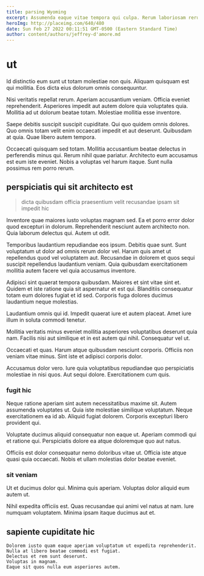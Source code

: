 ```yaml
---
title: parsing Wyoming
excerpt: Assumenda eaque vitae tempora qui culpa. Rerum laboriosam rerum repellendus in et. Est ut quam minus et et perspiciatis voluptate doloremque. Sed doloremque a est autem quis consequatur magnam et aliquid.
heroImg: http://placeimg.com/640/480
date: Sun Feb 27 2022 00:11:51 GMT-0500 (Eastern Standard Time)
author: content/authors/jeffrey-d'amore.md
---
```

# ut

Id distinctio eum sunt ut totam molestiae non quis. Aliquam quisquam est qui mollitia. Eos dicta eius dolorum omnis consequuntur.
  
Nisi veritatis repellat rerum. Aperiam accusantium veniam. Officia eveniet reprehenderit. Asperiores impedit aut autem dolore quia voluptates quia. Mollitia ad ut dolorum beatae totam. Molestiae mollitia esse inventore.
  
Saepe debitis suscipit suscipit cupiditate. Qui quo quidem omnis dolores. Quo omnis totam velit enim occaecati impedit et aut deserunt. Quibusdam at quia. Quae libero autem tempora.
  
Occaecati quisquam sed totam. Mollitia accusantium beatae delectus in perferendis minus qui. Rerum nihil quae pariatur. Architecto eum accusamus est eum iste eveniet. Nobis a voluptas vel harum itaque. Sunt nulla possimus rem porro rerum.

## perspiciatis qui sit architecto est

> dicta quibusdam officia praesentium velit recusandae ipsam sit impedit hic

Inventore quae maiores iusto voluptas magnam sed. Ea et porro error dolor quod excepturi in dolorum. Reprehenderit nesciunt autem architecto non. Quia laborum delectus qui. Autem ut odit.
  
Temporibus laudantium repudiandae eos ipsum. Debitis quae sunt. Sunt voluptatum ut dolor ad omnis rerum dolor vel. Harum quis amet ut repellendus quod vel voluptatem aut. Recusandae in dolorem et quos sequi suscipit repellendus laudantium veniam. Quia quibusdam exercitationem mollitia autem facere vel quia accusamus inventore.
  
Adipisci sint quaerat tempora quibusdam. Maiores et sint vitae sint et. Quidem et iste ratione quia sit aspernatur et est qui. Blanditiis consequatur totam eum dolores fugiat et id sed. Corporis fuga dolores ducimus laudantium neque molestias.
  
Laudantium omnis qui id. Impedit quaerat iure et autem placeat. Amet iure illum in soluta commodi tenetur.
  
Mollitia veritatis minus eveniet mollitia asperiores voluptatibus deserunt quia nam. Facilis nisi aut similique et in est autem qui nihil. Consequatur vel ut.
  
Occaecati et quas. Harum atque quibusdam nesciunt corporis. Officiis non veniam vitae minus. Sint iste et adipisci corporis dolor.
  
Accusamus dolor vero. Iure quia voluptatibus repudiandae quo perspiciatis molestiae in nisi quos. Aut sequi dolore. Exercitationem cum quis.

### fugit hic

Neque ratione aperiam sint autem necessitatibus maxime sit. Autem assumenda voluptates ut. Quia iste molestiae similique voluptatum. Neque exercitationem ea id ab. Aliquid fugiat dolorem. Corporis excepturi libero provident qui.
  
Voluptate ducimus aliquid consequatur non eaque ut. Aperiam commodi qui et ratione qui. Perspiciatis dolore ea atque doloremque quo aut natus.
  
Officiis est dolor consequatur nemo doloribus vitae ut. Officia iste atque quasi quia occaecati. Nobis et ullam molestias dolor beatae eveniet.

### sit veniam

Ut et ducimus dolor qui. Minima quis aperiam. Voluptas dolor aliquid eum autem ut.
  
Nihil expedita officiis est. Quas recusandae qui animi vel natus at nam. Iure numquam voluptatem. Minima ipsam itaque ducimus aut et.

## sapiente cupiditate hic

```text
Dolorem iusto quam eaque aperiam voluptatum ut expedita reprehenderit.
Nulla at libero beatae commodi est fugiat.
Delectus et rem sunt deserunt.
Voluptas in magnam.
Eaque sit quos nulla eum asperiores autem.
```

